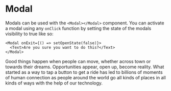 
<Meta title="Forms|Modal" component={Modal} />

# Modal

<Props of={Modal} />

Modals can be used with the `<Modal></Modal>` component. You can activate a modal using
any `onClick` function by setting the state of the modals visibility to true like so:
```
<Modal onExit={() => setOpenState(false)}>
  <Text>Are you sure you want to do this?</Text>
</Modal>
```

<Story name="Default">
  <Modal>
    Good things happen when people can move, whether across town or towards
    their dreams. Opportunities appear, open up, become reality. What started as
    a way to tap a button to get a ride has led to billions of moments of human
    connection as people around the world go all kinds of places in all kinds of
    ways with the help of our technology.
  </Modal>
</Story>